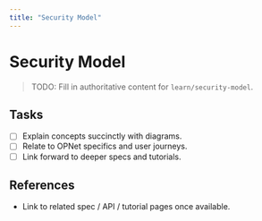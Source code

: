 ```yaml
---
title: "Security Model"
---
```


# Security Model

> TODO: Fill in authoritative content for `learn/security-model`.

## Tasks
- [ ] Explain concepts succinctly with diagrams.
- [ ] Relate to OPNet specifics and user journeys.
- [ ] Link forward to deeper specs and tutorials.

## References
- Link to related spec / API / tutorial pages once available.
